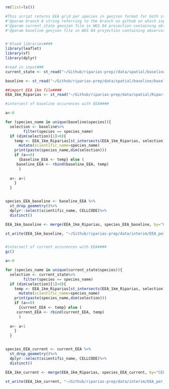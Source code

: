 ```r
rm(list=ls())

#This script returns EEA grid per species in geojson format for both states (baseline and current).
#'@param branch A string referring to the branch on github on which input data is read in
#'@param current_state geosjon file in WGS 84 projection containing observations from 2010 until now
#'@param baseline geojson file in WGS 84 projection containing observations from 2010 to 2020


#'#load libraries####
library(leaflet)
library(sf)
library(dplyr)

#read in input###
current_state <- st_read("~/Github/riparias-prep//data/spatial/baseline/current_state.geojson")

baseline <- st_read("~/Github/riparias-prep/data/spatial/baseline/baseline.geojson")

##import EEA 1km file####
EEA_1km_Riparias <- st_read("~/Github/riparias-prep/data/spatial/Riparias_subunits/EEA_1km_Riparias.geojson")

#intersect of baseline occurences with EEA####

a<-0

for (species_name in unique(baseline$species)){
  selection <- baseline%>%
        filter(species == species_name)
  if (dim(selection)[1]>0){
    temp <- EEA_1km_Riparias[st_intersects(EEA_1km_Riparias, selection) %>% lengths >0,] %>%
      mutate(scientific_name=species_name)
    print(paste(species_name,dim(selection)))
    if (a==0)
      {baseline_EEA <- temp} else (
     baseline_EEA <- rbind(baseline_EEA, temp)
      )
 
  a<- a+1
    }
  }


species_EEA_baseline <- baseline_EEA %>%
  st_drop_geometry()%>%
  dplyr::select(scientific_name, CELLCODE)%>%
  distinct()

EEA_1km_baseline <- merge(EEA_1km_Riparias, species_EEA_baseline, by="CELLCODE")

st_write(EEA_1km_baseline, "~/Github/riparias-prep/data/interim/EEA_per_species_baseline.geojson")


#intersect of current occurences with EEA####
gc()

a<-0

for (species_name in unique(current_state$species)){
  selection <- current_state%>%
        filter(species == species_name)
  if (dim(selection)[1]>0){
    temp <- EEA_1km_Riparias[st_intersects(EEA_1km_Riparias, selection) %>% lengths >0,] %>%
      mutate(scientific_name=species_name)
    print(paste(species_name,dim(selection)))
    if (a==0)
      {current_EEA <- temp} else (
     current_EEA <- rbind(current_EEA, temp)
      )
 
  a<- a+1
    }
  }


species_EEA_current <- current_EEA %>%
  st_drop_geometry()%>%
  dplyr::select(scientific_name, CELLCODE)%>%
  distinct()

EEA_1km_current <- merge(EEA_1km_Riparias, species_EEA_current, by="CELLCODE")

st_write(EEA_1km_current, "~/Github/riparias-prep/data/interim/EEA_per_species_current.geojson")
```
